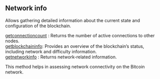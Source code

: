 
<Meta
  title="Bitcoin network info| dRPC"
/>

## Network info

Allows gathering detailed information about the current state and configuration of the blockchain.

[getconnectioncount](/bitcoin-api/networkinfo/getconnectioncount) : Returns the number of active connections to other nodes. \
[getblockchaininfo](/bitcoin-api/networkinfo/getblockchaininfo): Provides an overview of the blockchain’s status, including network and difficulty information. \
[getnetworkinfo](/bitcoin-api/networkinfo/getnetworkinfo) : Returns network-related information.

This method helps in assessing network connectivity on the Bitcoin network.

<Space h={16} />
<GetStarted />
